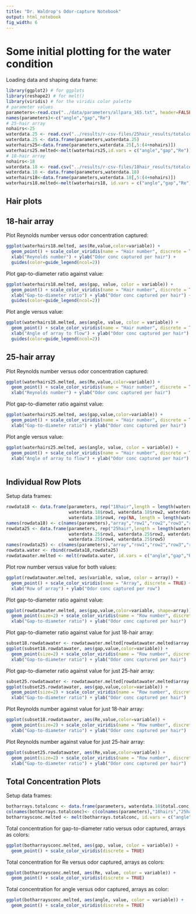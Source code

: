 ```yaml
---
title: "Dr. Waldrop's Odor-capture Notebook"
output: html_notebook
fig_width: 6
---
```


# Some initial plotting for the water condition

Loading data and shaping data frame:
```r
library(ggplot2) # for ggplots
library(reshape2) # for melt()
library(viridis) # for the viridis color palette
# parameter values
parameters<-read.csv("../data/parameters/allpara_165.txt", header=FALSE, sep = "\t")
names(parameters)<-c("angle","gap","Re")
# 25-hair array
nohairs<-25
waterdata.25 <- read.csv("../results/r-csv-files/25hair_results/totalconc_165_2020-11-29.csv")
waterdata.25 <- data.frame(parameters,waterdata.25)
waterhairs25<-data.frame(parameters,waterdata.25[,5:(4+nohairs)])
waterhairs25.melted<-melt(waterhairs25,id.vars = c("angle","gap","Re"))
# 18-hair array
nohairs<-18
waterdata.18 <- read.csv("../results/r-csv-files/18hair_results/totalconc_165_2020-11-30.csv")
waterdata.18 <- data.frame(parameters,waterdata.18)
waterhairs18<-data.frame(parameters,waterdata.18[,5:(4+nohairs)])
waterhairs18.melted<-melt(waterhairs18, id.vars = c("angle","gap","Re"))
```

## Hair plots

## 18-hair array
Plot Reynolds number versus odor concentration captured:
```r
ggplot(waterhairs18.melted, aes(Re,value,color=variable)) +
  geom_point() + scale_color_viridis(name = "Hair number", discrete = TRUE, option = "A") + 
  xlab("Reynolds number") + ylab("Odor conc captured per hair") + 
  guides(color=guide_legend(ncol=2))
```
Plot gap-to-diameter ratio against value: 
```r
ggplot(waterhairs18.melted, aes(gap, value, color = variable)) +
  geom_point() + scale_color_viridis(name = "Hair number", discrete = TRUE, option = "A") + 
  xlab("Gap-to-diameter ratio") + ylab("Odor conc captured per hair") + 
  guides(color=guide_legend(ncol=2))
```

Plot angle versus value:
```r
ggplot(waterhairs18.melted, aes(angle, value, color = variable)) +
  geom_point() + scale_color_viridis(name = "Hair number", discrete = TRUE, option = "A") + 
  xlab("Angle of array to flow") + ylab("Odor conc captured per hair") + 
  guides(color=guide_legend(ncol=2))
```


## 25-hair array


Plot Reynolds number versus odor concentration captured:
```r
ggplot(waterhairs25.melted, aes(Re,value,color=variable)) +
  geom_point() + scale_color_viridis(name = "Hair number", discrete = TRUE) + 
  xlab("Reynolds number") + ylab("Odor conc captured per hair") 
```

Plot gap-to-diameter ratio against value: 
```r
ggplot(waterhairs25.melted, aes(gap,value,color=variable)) +
  geom_point() + scale_color_viridis(name = "Hair number", discrete = TRUE) + 
  xlab("Gap-to-diameter ratio") + ylab("Odor conc captured per hair") 
```


Plot angle versus value:
```r
ggplot(waterhairs25.melted, aes(angle, value, color = variable)) +
  geom_point() + scale_color_viridis(name = "Hair number", discrete = TRUE) + 
  xlab("Angle of array to flow") + ylab("Odor conc captured per hair") 
  
```
## Individual Row Plots

Setup data frames: 
```r
rowdata18 <- data.frame(parameters, rep("18hair",length = length(waterdata.18$row1)), 
                        waterdata.18$row1, waterdata.18$row2, waterdata.18$row3, 
                        waterdata.18$row4, rep(NA, length = length(waterdata.18$row1)))
names(rowdata18) <- c(names(parameters),"array","row1","row2","row3","row4","row5")
rowdata25 <- data.frame(parameters, rep("25hair",length = length(waterdata.25$row1)), 
                        waterdata.25$row1, waterdata.25$row2, waterdata.25$row3, 
                        waterdata.25$row4, waterdata.25$row5)
names(rowdata25) <- c(names(parameters),"array","row1","row2","row3","row4","row5")
rowdata.water <- rbind(rowdata18,rowdata25)
rowdatawater.melted <- melt(rowdata.water, id.vars = c("angle","gap","Re","array"))
```

Plot row number versus value for both values:
```r
ggplot(rowdatawater.melted, aes(variable, value, color = array)) +
  geom_point() + scale_color_viridis(name = "Array", discrete = TRUE) + 
  xlab("Row of array") + ylab("Odor conc captured per row") 
```

Plot gap-to-diameter ratio against value: 
```r
ggplot(rowdatawater.melted, aes(gap,value,color=variable, shape=array)) +
  geom_point(size=2) + scale_color_viridis(name = "Row number", discrete = TRUE) + 
  xlab("Gap-to-diameter ratio") + ylab("Odor conc captured per hair") 
```
Plot gap-to-diameter ratio against value for just 18-hair array: 
```r
subset18.rowdatawater <- rowdatawater.melted[rowdatawater.melted$array == "18hair",]
ggplot(subset18.rowdatawater, aes(gap,value,color=variable)) +
  geom_point(size=2) + scale_color_viridis(name = "Row number", discrete = TRUE) + 
  xlab("Gap-to-diameter ratio") + ylab("Odor conc captured per hair") 
```

Plot gap-to-diameter ratio against value for just 25-hair array: 
```r
subset25.rowdatawater <- rowdatawater.melted[rowdatawater.melted$array == "25hair",]
ggplot(subset25.rowdatawater, aes(gap,value,color=variable)) +
  geom_point(size=2) + scale_color_viridis(name = "Row number", discrete = TRUE) + 
  xlab("Gap-to-diameter ratio") + ylab("Odor conc captured per hair") 
```
Plot Reynolds number against value for just 18-hair array: 
```r
ggplot(subset18.rowdatawater, aes(Re,value,color=variable)) +
  geom_point(size=2) + scale_color_viridis(name = "Row number", discrete = TRUE) + 
  xlab("Gap-to-diameter ratio") + ylab("Odor conc captured per hair") 
```

Plot Reynolds number against value for just 25-hair array: 
```r
ggplot(subset25.rowdatawater, aes(Re,value,color=variable)) +
  geom_point(size=2) + scale_color_viridis(name = "Row number", discrete = TRUE) + 
  xlab("Gap-to-diameter ratio") + ylab("Odor conc captured per hair") 
```

## Total Concentration Plots

Setup data frames: 
```r
botharrays.totalconc <- data.frame(parameters, waterdata.18$total.conc, waterdata.25$total.conc)
colnames(botharrays.totalconc)<- c(colnames(parameters),"18hairs","25hairs")
botharraysconc.melted <- melt(botharrays.totalconc, id.vars = c("angle","gap","Re"))
```

Total concentration for gap-to-diameter ratio versus odor captured, arrays as colors: 
```r
ggplot(botharraysconc.melted, aes(gap, value, color = variable)) +
  geom_point() + scale_color_viridis(discrete = TRUE)
```

Total concentration for Re versus odor captured, arrays as colors: 
```r
ggplot(botharraysconc.melted, aes(Re, value, color = variable)) +
  geom_point() + scale_color_viridis(discrete = TRUE)
```

Total concentration for angle versus odor captured, arrays as color: 
```r
ggplot(botharraysconc.melted, aes(angle, value, color = variable)) +
  geom_point() + scale_color_viridis(discrete = TRUE)
```

